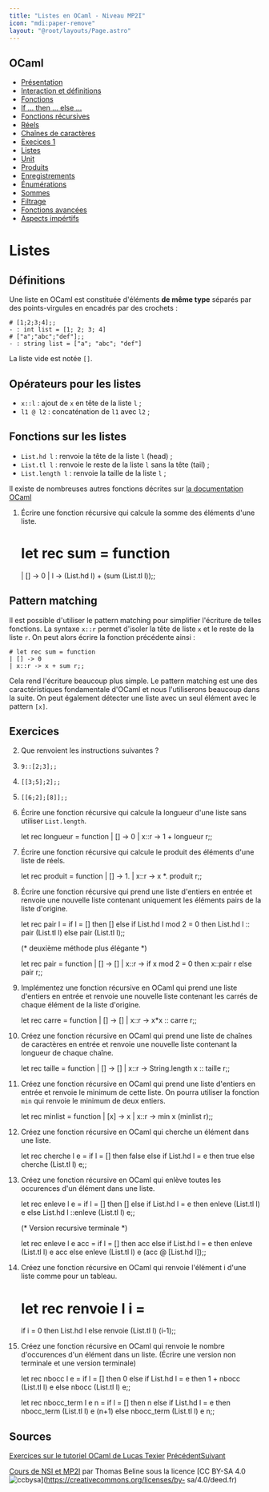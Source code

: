 ```yaml
---
title: "Listes en OCaml - Niveau MP2I"
icon: "mdi:paper-remove"
layout: "@root/layouts/Page.astro"
---
```

 
## OCaml

  * [Présentation](.)
  * [Interaction et définitions](interaction-definition)
  * [Fonctions](fonctions)
  * [If … then … else …](if-then-else)
  * [Fonctions récursives](fonctions-recursives)
  * [Réels](reels)
  * [Chaînes de caractères](string)
  * [Execices 1](exercices-1)
  * [Listes](listes)
  * [Unit](unit)
  * [Produits](produits)
  * [Enregistrements](enregistrements)
  * [Énumérations](enumerations)
  * [Sommes](sommes)
  * [Filtrage](filtrage)
  * [Fonctions avancées](fonctions-avancees)
  * [Aspects impértifs](aspects-imperatifs)

# Listes

## Définitions

Une liste en OCaml est constituée d'éléments **de même type** séparés par des
points-virgules en encadrés par des crochets :

    
    
    # [1;2;3;4];;
    - : int list = [1; 2; 3; 4]
    # ["a";"abc";"def"];;
    - : string list = ["a"; "abc"; "def"]

La liste vide est notée `[]`.

## Opérateurs pour les listes

  * `x::l` : ajout de `x` en tête de la liste `l` ;
  * `l1 @ l2` : concaténation de `l1` avec `l2` ;

## Fonctions sur les listes

  * `List.hd l` : renvoie la tête de la liste `l` (head) ;
  * `List.tl l` : renvoie le reste de la liste `l` sans la tête (tail) ;
  * `List.length l` : renvoie la taille de la liste `l` ;

Il existe de nombreuses autres fonctions décrites sur [la documentation
OCaml](https://v2.ocaml.org/api/List.html)

1. Écrire une fonction récursive qui calcule la somme des éléments d'une
liste.

    
    
    # let rec sum = function
    | [] -> 0
    | l -> (List.hd l) + (sum (List.tl l));;

## Pattern matching

Il est possible d'utiliser le pattern matching pour simplifier l'écriture de
telles fonctions. La syntaxe `x::r` permet d'isoler la tête de liste `x` et le
reste de la liste `r`. On peut alors écrire la fonction précédente ainsi :

    
    
    # let rec sum = function
    | [] -> 0
    | x::r -> x + sum r;;

Cela rend l'écriture beaucoup plus simple. Le pattern matching est une des
caractéristiques fondamentale d'OCaml et nous l'utiliserons beaucoup dans la
suite. On peut également détecter une liste avec un seul élément avec le
pattern `[x]`.

## Exercices

2. Que renvoient les instructions suivantes ?

  1. `9::[2;3];;`
  2. `[[3;5];2];;`
  3. `[[6;2];[8]];;`

3. Écrire une fonction récursive qui calcule la longueur d'une liste sans
utiliser `List.length`.

    
    
    let rec longueur = function
    | [] -> 0
    | x::r -> 1 + longueur r;;

4. Écrire une fonction récursive qui calcule le produit des éléments d'une
liste de réels.

    
    
    let rec produit = function
    | [] -> 1.
    | x::r -> x *. produit r;;

5. Écrire une fonction récursive qui prend une liste d'entiers en entrée
et renvoie une nouvelle liste contenant uniquement les éléments pairs de la
liste d'origine.

    
    
    let rec pair l =
    if l = [] then []
    else if List.hd l mod 2 = 0 then List.hd l :: pair (List.tl l)
    else pair (List.tl l);;
    
    (* deuxième méthode plus élégante *)
    
    let rec pair = function
    | [] -> []
    | x::r -> if x mod 2 = 0 then x::pair r else pair r;;

6. Implémentez une fonction récursive en OCaml qui prend une liste
d'entiers en entrée et renvoie une nouvelle liste contenant les carrés de
chaque élément de la liste d'origine.

    
    
    let rec carre = function
    | [] -> []
    | x::r -> x*x :: carre r;;

7. Créez une fonction récursive en OCaml qui prend une liste de chaînes de
caractères en entrée et renvoie une nouvelle liste contenant la longueur de
chaque chaîne.

    
    
    let rec taille = function
    | [] -> []
    | x::r -> String.length x :: taille r;;

8. Créez une fonction récursive en OCaml qui prend une liste d'entiers en
entrée et renvoie le minimum de cette liste. On pourra utiliser la fonction
`min` qui renvoie le minimum de deux entiers.

    
    
    let rec minlist = function
    | [x] -> x
    | x::r -> min x (minlist r);;

9. Créez une fonction récursive en OCaml qui cherche un élément dans une
liste.

    
    
    let rec cherche l e =
    if l = [] then false
    else if List.hd l = e then true else cherche (List.tl l) e;;

10. Créez une fonction récursive en OCaml qui enlève toutes les occurences
d'un élément dans une liste.

    
    
    let rec enleve l e =
    if l = [] then []
    else if List.hd l = e
       then enleve (List.tl l) e
       else List.hd l ::enleve (List.tl l) e;;
    
    (* Version recursive terminale *)
    
    let rec enleve l e acc =
    if l = [] then acc
    else if List.hd l = e
       then enleve (List.tl l) e acc
       else enleve (List.tl l) e (acc @ [List.hd l]);;

11. Créez une fonction récursive en OCaml qui renvoie l'élément i d'une
liste comme pour un tableau.

    
    
    # let rec renvoie l i =
    if i = 0 then List.hd l
    else renvoie (List.tl l) (i-1);;

12. Créez une fonction récursive en OCaml qui renvoie le nombre
d'occurences d'un élément dans un liste. (Écrire une version non terminale et
une version terminale)

    
    
    let rec nbocc l e =
    if l = [] then 0
    else if List.hd l = e
       then 1 + nbocc (List.tl l) e
       else nbocc (List.tl l) e;;
    
    let rec nbocc_term l e n =
    if l = [] then n
    else if List.hd l = e
       then nbocc_term (List.tl l) e (n+1)
       else nbocc_term (List.tl l) e n;;

## Sources

[Exercices sur le tutoriel OCaml de Lucas
Texier](http://lucas.texier.free.fr/OCAML_exercice.html)
[Précédent](exercices-1)[Suivant](unit)

[Cours de NSI et MP2I](https://kxs.fr/cours/) par Thomas Beline sous la
licence [CC BY-SA 4.0
![ccbysa](//cours/ccbysa.svg)](https://creativecommons.org/licenses/by-
sa/4.0/deed.fr)

